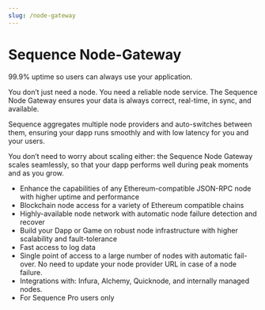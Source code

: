```yaml
---
slug: /node-gateway
---
```


# Sequence Node-Gateway

99.9% uptime so users can always use your application.

You don’t just need a node. You need a reliable node service. The Sequence Node Gateway ensures your data is always correct, real-time, in sync, and available.

Sequence aggregates multiple node providers and auto-switches between them, ensuring your dapp runs smoothly and with low latency for you and your users. 

You don’t need to worry about scaling either: the Sequence Node Gateway scales seamlessly, so that your dapp performs well during peak moments and as you grow.

* Enhance the capabilities of any Ethereum-compatible JSON-RPC node with higher uptime and performance
* Blockchain node access for a variety of Ethereum compatible chains
* Highly-available node network with automatic node failure detection and recover
* Build your Dapp or Game on robust node infrastructure with higher scalability and fault-tolerance
* Fast access to log data
* Single point of access to a large number of nodes with automatic fail-over. No need to update your node provider URL in case of a node failure.
* Integrations with: Infura, Alchemy, Quicknode, and internally managed nodes.
* For Sequence Pro users only


